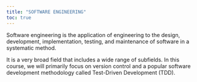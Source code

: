 ```yaml
---
title: "SOFTWARE ENGINEERING"
toc: true
---
```


Software engineering is the application of engineering to the design, development, implementation, testing, and maintenance of software in a systematic method.

It is a very broad field that includes a wide range of subfields. In this course, we will primarily focus on version control and a popular software development methodology called Test-Driven Development (TDD).
